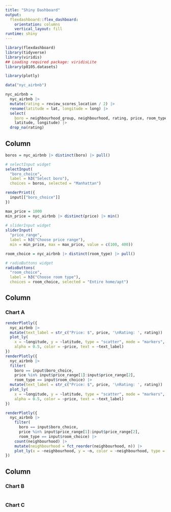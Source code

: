 ```yaml
---
title: "Shiny Dashboard"
output: 
  flexdashboard::flex_dashboard:
    orientation: columns
    vertical_layout: fill
runtime: shiny
---
```


```r
library(flexdashboard)
library(tidyverse)
library(viridis)
## Loading required package: viridisLite
library(p8105.datasets)

library(plotly)
```

```r
data("nyc_airbnb")

nyc_airbnb = 
  nyc_airbnb |> 
  mutate(rating = review_scores_location / 2) |>
  rename(latitude = lat, longitude = long) |>
  select(
    boro = neighbourhood_group, neighbourhood, rating, price, room_type,
    latitude, longitude) |>
  drop_na(rating)
```


Column {.sidebar}
-----------------------------------------------------------------------

```r
boros = nyc_airbnb |> distinct(boro) |> pull()

# selectInput widget
selectInput(
  "boro_choice", 
  label = h3("Select boro"),
  choices = boros, selected = "Manhattan")

renderPrint({ 
  input[["boro_choice"]]
})

max_price = 1000
min_price = nyc_airbnb |> distinct(price) |> min()
  
# sliderInput widget
sliderInput(
  "price_range", 
  label = h3("Choose price range"), 
  min = min_price, max = max_price, value = c(100, 400))

room_choice = nyc_airbnb |> distinct(room_type) |> pull()

# radioButtons widget
radioButtons(
  "room_choice", 
  label = h3("Choose room type"),
  choices = room_choice, selected = "Entire home/apt")
```

Column {data-width=650}
-----------------------------------------------------------------------

### Chart A

```r
renderPlotly({ 
  nyc_airbnb |>
  mutate(text_label = str_c("Price: $", price, '\nRating: ', rating)) |> 
  plot_ly(
    x = ~longitude, y = ~latitude, type = "scatter", mode = "markers",
    alpha = 0.5, color = ~price, text = ~text_label)
})
renderPlotly({
  nyc_airbnb |>
  filter(
    boro == input$boro_choice, 
    price %in% input$price_range[1]:input$price_range[2],
    room_type == input$room_choice) |>
  mutate(text_label = str_c("Price: $", price, '\nRating: ', rating)) |> 
  plot_ly(
    x = ~longitude, y = ~latitude, type = "scatter", mode = "markers",
    alpha = 0.5, color = ~price, text = ~text_label)
})

renderPlotly({
  nyc_airbnb |> 
    filter(
      boro == input$boro_choice, 
      price %in% input$price_range[1]:input$price_range[2],
      room_type == input$room_choice) |>
    count(neighbourhood) |> 
    mutate(neighbourhood = fct_reorder(neighbourhood, n)) |> 
    plot_ly(x = ~neighbourhood, y = ~n, color = ~neighbourhood, type = "bar")
})
```

Column {data-width=350}
-----------------------------------------------------------------------

### Chart B

```r

```

### Chart C

```r

```

